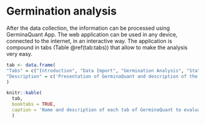 # Germination analysis

After the data collection, the information can be processed using GerminaQuant App. The web application can be used in any device, connected to the internet, in an interactive way. The application is compound in tabs (Table \@ref(tab:tabs)) that allow to make the analysis very easy.


```r
tab <- data.frame( 
"Tabs" = c("Introduction", "Data Import", "Germination Analysis", "Statisdtical Analysis", "Multi Plot", "Germination in Time"), 
"Description" = c('Presentation of GerminaQuant and description of the germination variables', "Allow to upload the fieldbook, visualize all the data and chose the parameter for the analysis .", "Calculate automatically the germination variables and export the data file.", "Allow to chose the variables according the experimental design for analysis of variance and summarise the information", "Plot the mean comparison test for the variables selected in diffrente plots: bar, line and boxplot.", "Selecting the treatment, allows plotting the germination process.")
)

knitr::kable(
  tab, 
  booktabs = TRUE,
  caption = 'Name and description of each tab of GerminaQuant to evaluate and analyze the germination process'
  )
```


